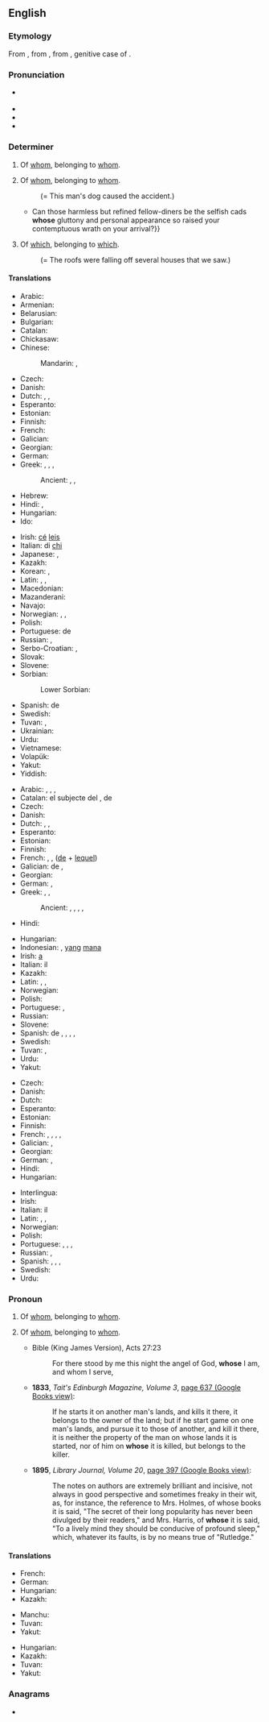 ==English==

===Etymology===
{{PIE root|en|kʷ}}
From {{inherited|en|enm|whos}}, from {{inherited|en|ang|hwæs}}, from {{inherited|en|gem-pro|*hwes}}, genitive case of {{m|gem-pro|*hwaz|gloss=who, what}}.

===Pronunciation===
* {{a|UK|US}} {{IPA|en|/huːz/}}
* {{audio|en|en-us-whose.ogg|Audio (US)}}
* {{rhymes|en|uːz}}
* {{homophones|en|who's}}

===Determiner===
{{en-det}}

# {{lb|en|interrogative}} Of [[whom]], belonging to [[whom]].
#: {{ux|en|'''Whose''' wallet is this?}}
# {{lb|en|relative}} Of [[whom]], belonging to [[whom]].
#: {{ux|en|This is the man '''whose''' dog caused the accident.}} (= This man's dog caused the accident.)
#* {{quote-book|en|year=1922|author={{w|Ben Travers}}
|chapter=5|title=[http://openlibrary.org/works/OL1521052W A Cuckoo in the Nest]
|passage=The most rapid and most seductive transition in all human nature is that which attends the palliation of a ravenous appetite.{{...}}Can those harmless but refined fellow-diners be the selfish cads '''whose''' gluttony and personal appearance so raised your contemptuous wrath on your arrival?}}
# {{lb|en|relative}} Of [[which]], belonging to [[which]].
#: {{ux|en|We saw several houses '''whose''' roofs were falling off.}} (= The roofs were falling off several houses that we saw.)

====Translations====
{{trans-top|of whom (interrogative)}}
* Arabic: {{t|ar|لِمَن}}
* Armenian: {{t-needed|hy}}
* Belarusian: {{t|be|чый}}
* Bulgarian: {{t|bg|чий}}
* Catalan: {{t+|ca|de [[qui]]}}
* Chickasaw: {{t|cic|kata}}
* Chinese:
*: Mandarin: {{t+|cmn|誰|alt=誰的|sc=Hani}}, {{t+|cmn|谁|alt=谁的|tr=shuí de, shéi de|sc=Hani}}
* Czech: {{t+|cs|čí}}
* Danish: {{t+|da|hvis}}
* Dutch: {{t|nl|van wie}}, {{t+|nl|wiens|m|n}}, {{t+|nl|wier|f-p}}
* Esperanto: {{t+|eo|kies}}
* Estonian: {{t|et|kelle}}
* Finnish: {{t+|fi|kenen}}
* French: {{t|fr|à [[qui]]}}
* Galician: {{t|gl|de [[quen]]}}
* Georgian: {{t+|ka|ვისი|sc=Geor}}
* German: {{t+|de|wessen}}
* Greek: {{t|el|ποιανού|m|n}}, {{t|el|ποιανής|f}}, {{t|el|ποιανών|m-p|f-p|n-p}}, {{t+|el|τίνος|m|f|n}}
*: Ancient: {{t|grc|τινῶν|m-p|f-p|n-p}}, {{t|grc|τίνος|m|f|n}}, {{t|grc|τοῦ|m|f|n}}
* Hebrew: {{t|he|[[שֶׁל]] [[מִי]]|tr=shel mi}}
* Hindi: {{t|hi|[[किस]] [[का]]}}, {{t|hi|किसका}}
* Hungarian: {{t|hu|[[kinek]] ([[a]]/[[az]]) …[[-a]]/[[-e]]/[[-ja]]/[[-je]]/[[-i]]/[[-ai]]/[[-ei]]/[[-jai]]/[[-jei]]?}} {{q|only in adjectival/determiner's position; for the predicative/pronoun's position, see the other sense below}}
* Ido: {{t+|io|di qua}}
{{trans-mid}}
* Irish: [[cé#Irish|cé]] [[leis#Irish|leis]]
* Italian: di [[chi]]
* Japanese: {{t+|ja|誰|alt=誰の|tr=だれの, dare no}}, {{t+|ja|どなた|alt=どなたの|tr=donata no}} {{gloss|honorific}}
* Kazakh: {{t|kk|кімнің}}
* Korean: {{t+|ko|누구|alt=누구의}}, {{t|ko|[[누구]] [[것]]}}
* Latin: {{t+|la|cuius|m|f|n}}, {{t+|la|quorum|m-p|n-p}}, {{t+|la|quarum|f-p}}
* Macedonian: {{t|mk|чиј}}
* Mazanderani: {{t|mzn|کنی|tr=kënê, këni|sc=fa-Arab}}
* Navajo: {{t|nv|háí bi-}}
* Norwegian: {{t|no|hvem sin}}, {{t|no|hvems}}, {{t+|no|hvis}}
* Polish: {{t+|pl|czyj}}
* Portuguese: de {{t+|pt|quem}}
* Russian: {{t+|ru|чей}}, {{t|ru|че́йный}} {{qualifier|colloquial, nonstandard}}
* Serbo-Croatian: {{t|sh|чѝјӣ|sc=Cyrl}}, {{t|sh|čìjī}}
* Slovak: {{t|sk|čí}}
* Slovene: {{t+|sl|čigáv}}
* Sorbian:
*: Lower Sorbian: {{t|dsb|ceji}}
* Spanish: de {{t+|es|quién}}
* Swedish: {{t+|sv|vems}}
* Tuvan: {{t|tyv|кымның}}, {{t|tyv|кым}}
* Ukrainian: {{t|uk|чий}}
* Urdu: {{t|ur|[[کس]] [[کا]]|tr=kis kā}}
* Vietnamese: {{t|vi|[[của]] [[ai]]}}
* Volapük: {{t|vo|kima}}
* Yakut: {{t|sah|ким}}
* Yiddish: {{t|yi|וועמענס}}
{{trans-bottom}}

{{trans-top|of whom (relative)}}
* Arabic: {{t|ar|اَلَّذِي|m}}, {{t|ar|اَلَّتِي|f}}, {{t|ar|اَلَّذِينَ|m-p}}, {{t|ar|اَللَّوَاتِي|f-p}}
* Catalan: el subjecte del {{t|ca|qual}}, de {{t+|ca|qui}}
* Czech: {{t+|cs|jehož|m|n}} {{t+|cs|jejíž|f}} {{t+|cs|jejichž|p}}
* Danish: {{t+|da|hvis}}
* Dutch: {{t|nl|van wie}}, {{t+|nl|wiens|m|n}}, {{t+|nl|wier|f-p}}
* Esperanto: {{t+|eo|kies}}
* Estonian: {{t|et|kelle}}
* Finnish: {{t+|fi|jonka}}
* French: {{t|fr|de qui}}, {{t+|fr|dont}}, {{t+|fr|duquel}} ([[de]] + [[lequel]])
* Galician: de {{t|gl|quen}}, {{t+|gl|cuxo|m}}
* Georgian: {{t|ka|რომლის|sc=Geor}}
* German: {{t+|de|dessen|m|n}}, {{t+|de|deren|f-p}}
* Greek: {{t|el|[[του]] [[οποίου]]|m|n}}, {{t|el|[[της]] [[οποίας]]|f}}, {{t|el|[[των]] [[οποίων]]|m-p|f-p|n-p}}
*: Ancient: {{t|grc|οὗ|m|n}}, {{t|grc|ἧς|f}}, {{t|grc|ὧν|m|f|n}}, {{t|grc|οἷν|m-d|n-d}}, {{t|grc|αἷν|f-d}}
* Hindi: {{t+|hi|जिसका|sc=Deva}}
{{trans-mid}}
* Hungarian: {{t|hu|[[akinek]] ([[a]]/[[az]]) …[[-a]]/[[-e]]/[[-ja]]/[[-je]]/[[-i]]/[[-ai]]/[[-ei]]/[[-jai]]/[[-jei]]}}
* Indonesian: {{t+|id|yang}}, [[yang]] [[mana]]
* Irish: [[a#Irish|a]] {{qualifier|indirect relative followed by resumptive possessive pronoun}}
* Italian: il {{t+|it|cui}}
* Kazakh: {{t|kk|кімнің}}
* Latin: {{t+|la|cuius|m|f|n}}, {{t+|la|quorum|m-p|n-p}}, {{t+|la|quarum|f-p}}
* Norwegian: {{t+|no|hvis}}
* Polish: {{t+|pl|który|m}}
* Portuguese: {{t+|pt|cujo|m}}, {{t+|pt|cuja|f}}
* Russian: {{t+|ru|чей}}
* Slovene: {{t+|sl|čígar}}
* Spanish: de {{t+|es|quien}}, {{t+|es|cuyo|m}}, {{t|es|cuya|f}}, {{t|es|cuyas|f-p}}, {{t+|es|cuyos|m-p}}
* Swedish: {{t+|sv|vars}}
* Tuvan: {{t|tyv|кымның}}, {{t|tyv|кым}}
* Urdu: {{t|ur|جس کا|tr=jis kā}}
* Yakut: {{t|sah|ким}}
{{trans-bottom}}

{{trans-top|of which (relative)}}
* Czech: {{t+|cs|jehož|m|n}} {{t+|cs|jejíž|f}} {{t+|cs|jejichž|p}}
* Danish: {{t+|da|hvis}}
* Dutch: {{t+|nl|waarvan}}
* Esperanto: {{t+|eo|kies}}
* Estonian: {{t+|et|mille}}
* Finnish: {{t+|fi|jonka}}
* French: {{t+|fr|dont}}, {{t+|fr|duquel|m}}, {{t+|fr|de laquelle|f}}, {{t+|fr|desquels|m-p}}, {{t+|fr|desquelles|f-p}}
* Galician: {{t+|gl|cuxo|m}}, {{t|gl|cuxa|f}}
* Georgian: {{t|ka|რომლის|sc=Geor}}
* German: {{t+|de|dessen|m|n}}, {{t+|de|deren|f-p}}
* Hindi: {{t+|hi|जिसका|sc=Deva}}
* Hungarian: {{t|hu|[[aminek]]/[[amelynek]] ([[a]]/[[az]]) …[[-a]]/[[-e]]/[[-ja]]/[[-je]]/[[-i]]/[[-ai]]/[[-ei]]/[[-jai]]/[[-jei]]}}
{{trans-mid}}
* Interlingua: {{t|ia|cuje}}
* Irish: {{t+|ga|a}} {{qualifier|indirect relative followed by resumptive possessive pronoun}}
* Italian: il {{t+|it|cui}}
* Latin: {{t+|la|cuius|m|f|n}}, {{t+|la|quorum|m-p|n-p}}, {{t+|la|quarum|f-p}}
* Norwegian: {{t+|no|hvis}}
* Polish: {{t+|pl|który|m}}
* Portuguese: {{t+|pt|cujo|m}}, {{t+|pt|cuja|f}}, {{t+|pt|cujos|m-p}}, {{t+|pt|cujas|f-p}}
* Russian: {{t+|ru|который|alt=кото́рого}}, {{t+|ru|чей}}
* Spanish: {{t+|es|cuyo|m}}, {{t|es|cuya|f}}, {{t+|es|cuyos|p}}, {{t|es|cuyas|f-p}}
* Swedish: {{t+|sv|vars}}
* Urdu: {{t|ur|جس کا|tr=jis kā|sc=ur-Arab}}
{{trans-bottom}}

===Pronoun===
{{en-pron}}

# {{lb|en|interrogative}} Of [[whom]], belonging to [[whom]].
#: {{ux|en|'''Whose''' is this book?}}
#: {{ux|en|He does not know '''whose''' this is.}}
# {{lb|en|relative|rare}} Of [[whom]], belonging to [[whom]].
#* Bible (King James Version), Acts 27:23
#*: For there stood by me this night the angel of God, '''whose''' I am, and whom I serve,
#* '''1833''', ''Tait's Edinburgh Magazine, Volume 3'', [https://books.google.com/books?id=oKNJAQAAMAAJ&pg=PA637&dq=%22on+whose+it%22&hl=en&sa=X&ved=0ahUKEwiUpNSf4_LSAhUD9WMKHfaEBesQ6AEIGjAA#v=onepage&q=%22on%20whose%20it%22&f=false page 637 (Google Books view)]:
#*: If he starts it on another man's lands, and kills it there, it belongs to the owner of the land; but if he start game on one man's lands, and pursue it to those of another, and kill it there, it is neither the property of the man on whose lands it is started, nor of him on '''whose''' it is killed, but belongs to the killer.
#* '''1895''', ''Library Journal, Volume 20'', [https://books.google.com/books?id=NUBVAAAAYAAJ&pg=PA397&dq=%22of+whose+it%22&hl=en&sa=X&ved=0ahUKEwjR3MLz3_LSAhVP4GMKHdHpAXMQ6AEIHzAB#v=onepage&q=%22of%20whose%20it%22&f=false page 397 (Google Books view)]:
#*: The notes on authors are extremely brilliant and incisive, not always in good perspective and sometimes freaky in their wit, as, for instance, the reference to Mrs. Holmes, of whose books it is said, "The secret of their long popularity has never been divulged by their readers," and Mrs. Harris, of '''whose''' it is said, "To a lively mind they should be conducive of profound sleep," which, whatever its faults, is by no means true of "Rutledge."

====Translations====
{{trans-top|(interrogative) of whom, belonging to whom}}
* French: {{t|fr|[[à]] [[qui]]?}}
* German: {{q|whose is/are, to whom does it / do they belong?}} {{t|de|[[wem]] [[gehört]]/[[gehören]]?}}
* Hungarian: {{t|hu|[[kié]]?}}
* Kazakh: {{t|kk|кімдікі}}
{{trans-mid}}
* Manchu: {{t|mnc|ᠸᡝᡳ᠌ᠩᡤᡝ}}
* Tuvan: {{t|tyv|кымныы}}
* Yakut: {{t|sah|кимиэнэ}}
{{trans-bottom}}
{{trans-top|(relative) of whom, belonging to whom}}
* Hungarian: {{t|hu|akié}}
* Kazakh: {{t|kk|кімдікі}}
* Tuvan: {{t|tyv|кымныы}}
* Yakut: {{t|sah|кимиэнэ}}
{{trans-mid}}
{{trans-bottom}}

===Anagrams===
* {{anagrams|en|a=ehosw|Howse|howes|whoes}}

{{catlangname|en|interrogative pronouns|relative pronouns|possessive pronouns}}